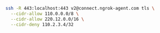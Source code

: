 ```bash
ssh -R 443:localhost:443 v2@connect.ngrok-agent.com tls \
  --cidr-allow 110.0.0.0/8 \
  --cidr-allow 220.12.0.0/16 \
  --cidr-deny 110.2.3.4/32
```
